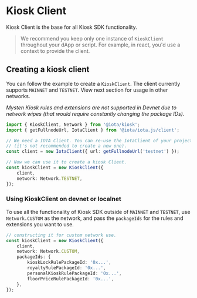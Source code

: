 # Kiosk Client

Kiosk Client is the base for all Kiosk SDK functionality.

> We recommend you keep only one instance of `KioskClient` throughout your dApp or script. For
> example, in react, you'd use a context to provide the client.

## Creating a kiosk client

You can follow the example to create a `KioskClient`. The client currently supports `MAINNET` and
`TESTNET`. View next section for usage in other networks.

_Mysten Kiosk rules and extensions are not supported in Devnet due to network wipes (that would
require constantly changing the package IDs)._

```typescript
import { KioskClient, Network } from '@iota/kiosk';
import { getFullnodeUrl, IotaClient } from '@iota/iota.js/client';

// We need a IOTA Client. You can re-use the IotaClient of your project
// (it's not recommended to create a new one).
const client = new IotaClient({ url: getFullnodeUrl('testnet') });

// Now we can use it to create a kiosk Client.
const kioskClient = new KioskClient({
    client,
    network: Network.TESTNET,
});
```

### Using KioskClient on devnet or localnet

To use all the functionality of Kiosk SDK outside of `MAINNET` and `TESTNET`, use `Network.CUSTOM`
as the network, and pass the `packageIds` for the rules and extensions you want to use.

```typescript
// constructing it for custom network use.
const kioskClient = new KioskClient({
    client,
    network: Network.CUSTOM,
    packageIds: {
        kioskLockRulePackageId: '0x...',
        royaltyRulePackageId: '0x...',
        personalKioskRulePackageId: '0x...',
        floorPriceRulePackageId: '0x...',
    },
});
```
